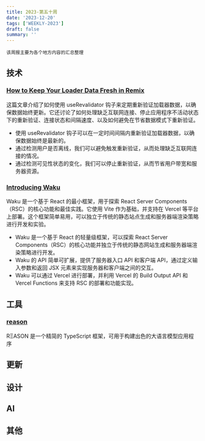 ```yaml
---
title: 2023-第五十周
date: '2023-12-20'
tags: ['WEEKLY-2023']
draft: false
summary: ''
---
```


`该周报主要为各个地方内容的汇总整理`

<TOCInlineWithSticky toc={props.toc} />

## 技术

### [How to Keep Your Loader Data Fresh in Remix](https://sergiodxa.com/tutorials/keep-your-loader-data-fresh-in-remix)

这篇文章介绍了如何使用 useRevalidator 钩子来定期重新验证加载器数据，以确保数据始终更新。它还讨论了如何处理缺乏互联网连接、停止应用程序不活动状态下的重新验证、连接状态和间隔速度、以及如何避免在节省数据模式下重新验证。

- 使用 useRevalidator 钩子可以在一定时间间隔内重新验证加载器数据，以确保数据始终是最新的。
- 通过检测用户是否离线，我们可以避免触发重新验证，从而处理缺乏互联网连接的情况。
- 通过检测可见性状态的变化，我们可以停止重新验证，从而节省用户带宽和服务器资源。

### [Introducing Waku](https://waku.gg/blog/introducing-waku)

Waku 是一个基于 React 的最小框架，用于探索 React Server Components（RSC）的核心功能和最佳实践。它使用 Vite 作为基础，并支持在 Vercel 等平台上部署。这个框架简单易用，可以独立于传统的静态站点生成和服务器端渲染策略进行开发和实验。

- Waku 是一个基于 React 的轻量级框架，可以探索 React Server Components（RSC）的核心功能并独立于传统的静态网站生成和服务器端渲染策略进行开发。
- Waku 的 API 简单可扩展，提供了服务器入口 API 和客户端 API，通过定义输入参数和返回 JSX 元素来实现服务器和客户端之间的交互。
- Waku 可以通过 Vercel 进行部署，并利用 Vercel 的 Build Output API 和 Vercel Functions 来支持 RSC 的部署和功能实现。

## 工具

### [reason](https://github.com/try-reason/reason)

RΞASON 是一个精简的 TypeScript 框架，可用于构建出色的大语言模型应用程序

## 更新

## 设计

## AI

## 其他

